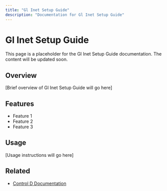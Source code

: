 ```yaml
---
title: "Gl Inet Setup Guide"
description: "Documentation for Gl Inet Setup Guide"
---
```


# Gl Inet Setup Guide

This page is a placeholder for the Gl Inet Setup Guide documentation. The content will be updated soon.

## Overview

[Brief overview of Gl Inet Setup Guide will go here]

## Features

- Feature 1
- Feature 2
- Feature 3

## Usage

[Usage instructions will go here]

## Related

- [Control D Documentation](https://docs.controld.com/)
